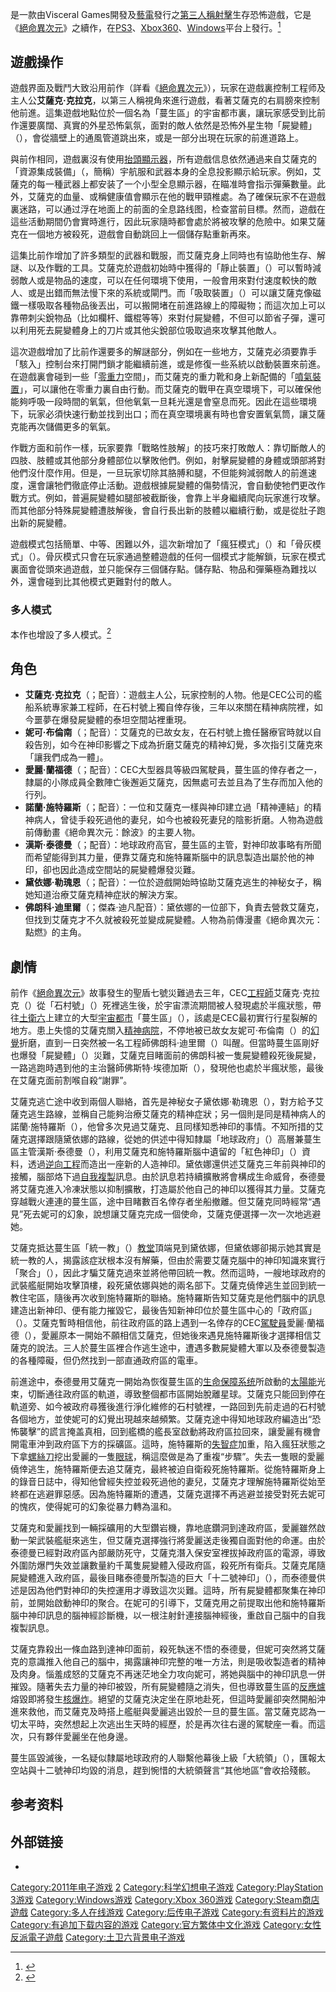 {{noteTA
|G1=Games
}}
{{Infobox VG
| title = 絕命異次元2
| image = File:絕命異次元2.jpg
| caption = 
| english = Dead Space 2
| genre = [[驚悚遊戲|驚悚]]、[[第三人称射击游戏|第三人称射击]]
| platform = [[Windows|Windows]]<br />[[PlayStation_3|PlayStation 3]]<br />[[Xbox_360|Xbox 360]]
| developer = [[Visceral_Games|Visceral Games]]
| publisher = [[藝電|藝電]]
| composer = [[Jason_Graves|Jason Graves]]<ref>{{cite web | url=http://www.gamezine.co.uk/news-story/2010/11/19/jason-graves-returns-with-dead-space-2-score | title=Jason Graves returns with Dead Space 2 score | publisher=gamezine.co.uk | date=2010-11-19 | accessdate=2012-02-06 | language=en | deadurl=yes | archiveurl=https://web.archive.org/web/20110724183433/http://www.gamezine.co.uk/news-story/2010/11/19/jason-graves-returns-with-dead-space-2-score | archivedate=2011-07-24 }}</ref>
| series = [[死亡空間系列|死亡空間系列]]
| engine = [[Visceral_engine|Visceral engine]]<ref>{{cite web | url=http://www.thebitbag.com/2010/04/27/e3-2010-dead-space-2-showing-to-make-resident-evil-franchise-irrelevant | title=E3 2010: Dead Space 2 Showing to make Resident Evil franchise irrelevant | publisher=The Bitbag | date=2010-04-27 | accessdate=2012-02-06 | language=en | deadurl=yes | archiveurl=https://web.archive.org/web/20120314162423/http://www.thebitbag.com/2010/04/27/e3-2010-dead-space-2-showing-to-make-resident-evil-franchise-irrelevant/ | archivedate=2012-03-14 }}</ref>
| modes = [[單人遊戲|單人遊戲]]、[[多人遊戲|多人遊戲]]
| released = {{vgrelease|NA|2011年1月25日<ref name="1up_g_date">{{cite web |author=Steve Watts |url=http://www.1up.com/news/e3-2010-dead-space-2 |title=E3: E3 2010: Dead Space 2 Coming January 25, 2011 publisher=http://www.1up.com |date=June 14, 2010 |accessdate=January 23, 2011 |archive-date=2013-07-16 |archive-url=https://www.webcitation.org/6I94L7rBg?url=http://www.1up.com/news/e3-2010-dead-space-2 |dead-url=no }}</ref>|法國|2011年1月27日<ref>{{cite web |url=http://www.micromania.fr/vente/achat_dead-space-2_Jeu-43862-XBOX360.html |title=DEAD SPACE 2 (Xbox 360) - released |work=[[Micromania_(video_game_retailer)|Micromania (video game retailer)]] |accessdate=January 13, 2012 |archive-url=https://web.archive.org/web/20120208100623/http://www.micromania.fr/vente/achat_dead-space-2_Jeu-43862-XBOX360.html |archive-date=2012-02-08 |dead-url=yes }}</ref>|AU|2011年1月27日|EU|2011年1月28日<ref name="paldate">{{cite web |url=http://www.oxm.co.uk/article.php?id=21747 |title=News: Dead Space 2 European release date revealed |publisher=http://www.oxm.co.uk |date=August 17, 2010 |accessdate=January 23, 2011 |archive-date=2011-01-03 |archive-url=https://web.archive.org/web/20110103150610/http://www.oxm.co.uk/article.php?id=21747 |dead-url=no }}</ref>}}
}}

{{Vgname|絕命異次元2|en=Dead Space 2|cn=死亡空間2|tw=絕命異次元2}}是一款由Visceral Games開發及[[藝電|藝電]]發行之[[第三人稱射擊|第三人稱射擊]]生存恐怖遊戲，它是《[[絕命異次元|絕命異次元]]》之續作，在[[PS3|PS3]]、[[Xbox360|Xbox360]]、[[Windows|Windows]]平台上發行。<ref name="Press Release">{{cite web|url=http://news.ea.com/news/ea/20091207005356/en|title=EA Brings the Terror to Space in Dead Space 2|date=December 7, 2009|publisher=[[Electronic_Arts|Electronic Arts]]|accessdate=December 8, 2009|deadurl=yes|archiveurl=https://www.webcitation.org/68UaBXBfK?url=http://news.ea.com/news/ea/20091207005356/en|archivedate=2012年6月17日}}</ref>

==遊戲操作==
遊戲界面及戰鬥大致沿用前作（詳看《[[絕命異次元|絕命異次元]]》），玩家在遊戲裏控制工程师及主人公'''艾薩克·克拉克'''，以第三人稱視角來進行遊戲，看著艾薩克的右肩膀來控制他前進。這集遊戲地點位於一個名為「蔓生區」的宇宙都市裏，讓玩家感受到比前作還要廣闊、真實的外星恐怖氣氛，面對的敵人依然是恐怖外星生物「屍變體」（{{lang|en|Necromorphs}}），會從牆壁上的通風管道跳出來，或是一部分出現在玩家的前進道路上。

與前作相同，遊戲裏沒有使用[[平视显示器_(电子游戏)|抬頭顯示器]]，所有遊戲信息依然通過来自艾薩克的「資源集成裝備」（{{lang|en|Resource Integration Gear}}，簡稱{{lang|en|RIG}}）宇航服和武器本身的全息投影顯示給玩家。例如，艾薩克的每一種武器上都安装了一个小型全息顯示器，在瞄准時會指示彈藥數量。此外，艾薩克的血量、或稱健康值會顯示在他的戰甲頸椎處。為了確保玩家不在遊戲裏迷路，可以通过浮在地面上的前面的全息路线图，检查當前目標。然而，遊戲在這些活動期間仍會實時進行，因此玩家隨時都會處於將被攻擊的危險中。如果艾薩克在一個地方被殺死，遊戲會自動跳回上一個儲存點重新再來。

這集比前作增加了許多類型的武器和戰服，而艾薩克身上同時也有協助他生存、解謎、以及作戰的工具。艾薩克於遊戲初始時中獲得的「靜止裝置」（{{lang|en|Stasis}}）可以暫時減弱敵人或是物品的速度，可以在任何環境下使用，一般會用來對付速度較快的敵人、或是出錯而無法慢下來的系統或閘門。而「吸取裝置」（{{lang|en|Kinesis Module}}）可以讓艾薩克像磁鐵一樣吸取各種物品後丟出，可以搬開堵在前進路線上的障礙物；而這次加上可以靠帶刺尖銳物品（比如欄杆、鐵棍等等）來對付屍變體，不但可以節省子彈，還可以利用死去屍變體身上的刀片或其他尖銳部位吸取過來攻擊其他敵人。

這次遊戲增加了比前作還要多的解謎部分，例如在一些地方，艾薩克必須要靠手「駭入」控制台來打開門鎖才能繼續前進，或是修復一些系統以啟動裝置來前進。在遊戲裏會碰到一些「[[零重力|零重力]]空間」，而艾薩克的重力靴和身上新配備的「[[航天器推进|噴氣裝置]]」，可以讓他在零重力裏自由行動。而艾薩克的戰甲在真空環境下，可以確保他能夠呼吸一段時間的氧氣，但他氧氣一旦耗光還是會窒息而死。因此在這些環境下，玩家必須快速行動並找到出口；而在真空環境裏有時也會安置氧氣筒，讓艾薩克能再次儲備更多的氧氣。

作戰方面和前作一樣，玩家要靠「戰略性肢解」的技巧來打敗敵人：靠切斷敵人的四肢、肢體或其他部分身體部位以擊敗他們。例如，射擊屍變體的身體或頭部將對他們沒什麼作用。但是，一旦玩家切除其胳膊和腿，不但能夠減弱敵人的前進速度，還會讓牠們徹底停止活動。遊戲根據屍變體的傷勢情況，會自動使牠們更改作戰方式。例如，普遍屍變體如腿部被截斷後，會靠上半身繼續爬向玩家進行攻擊。而其他部分特殊屍變體遭肢解後，會自行長出新的肢體以繼續行動，或是從肚子跑出新的屍變體。

遊戲模式包括簡單、中等、困難以外，這次新增加了「瘋狂模式」（{{lang|en|Zealot}}）和「骨灰模式」（{{lang|en|Hard Core}}）。骨灰模式只會在玩家通過整體遊戲的任何一個模式才能解鎖，玩家在模式裏面會從頭來過遊戲，並只能保存三個儲存點。儲存點、物品和彈藥極為難找以外，還會碰到比其他模式更難對付的敵人。

===多人模式===
本作也增設了多人模式。<ref>{{cite web|title=Dead Space 2 comes with Dead Space Ignition Setting Arcade Gamers on Fire|url=http://www.dreadcentral.com/news/38513/dead-space-ignition-setting-arcade-gamers-fire|publisher=[[Dread_Central|Dread Central]]|accessdate=July 14, 2010|date=Jul 14, 2010|archive-date=2013-07-16|archive-url=https://www.webcitation.org/6I94UrK5S?url=http://www.dreadcentral.com/news/38513/dead-space-ignition-setting-arcade-gamers-fire|dead-url=no}}</ref>
== 角色 ==
*'''艾薩克·克拉克'''（{{lang|en|Isaac Clarke}}；{{link-en|剛納·賴特|Gunner Wright}}配音）：遊戲主人公，玩家控制的人物。他是CEC公司的艦船系統專家兼工程師，在石村號上獨自倖存後，三年以來關在精神病院裡，如今噩夢在爆發屍變體的泰坦空間站裡重現。
*'''妮可·布倫南'''（{{lang|en|Nicole Brennan}}；{{link-en|譚妮雅·克拉克|Tanya Clarke}}配音）：艾薩克的已故女友，在石村號上擔任醫療官時就以自殺告別，如今在神印影響之下成為折磨艾薩克的精神幻覺，多次指引艾薩克來「讓我們成為一體」。
*'''愛麗·蘭福德'''（{{lang|en|Ellie Langford}}；{{link-en|索妮塔·亨利|Sonita Henry}}配音）：CEC大型器具等級四駕駛員，蔓生區的倖存者之一，隸屬的小隊成員全數陣亡後邂逅艾薩克，因無處可去並且為了生存而加入他的行列。
*'''諾蘭·施特羅斯'''（{{lang|en|Nolan Stross}}；{{link-en|柯特·考尼里斯|Curt Cornelius}}配音）：一位和艾薩克一樣與神印建立過「精神連結」的精神病人，曾徒手殺死過他的妻兒，如今也被殺死妻兒的陰影折磨。人物為遊戲前傳動畫《絕命異次元：餘波》的主要人物。
*'''漢斯·泰德曼'''（{{lang|en|Hans Tiedemann}}；{{link-en|雷斯特·派瑞|Lester Purry}}配音）：地球政府高官，蔓生區的主管，對神印故事略有所聞而希望能得到其力量，便靠艾薩克和施特羅斯腦中的訊息製造出屬於他的神印，卻也因此造成空間站的屍變體爆發災難。
*'''黛依娜·勒瑰恩'''（{{lang|en|Daina Le Guin}}；{{link-en|塔依娜·托茲|Tahyna Tozzi}}配音）：一位於遊戲開始時協助艾薩克逃生的神秘女子，稱她知道治療艾薩克精神症狀的解決方案。
*'''佛朗科·迪里爾'''（{{lang|en|Franco Delille}}；傑森·迪凡配音）：黛依娜的一位部下，負責去營救艾薩克，但找到艾薩克才不久就被殺死並變成屍變體。人物為前傳漫畫《絕命異次元：點燃》的主角。

== 劇情 ==
前作《[[絕命異次元_(遊戲)|絕命異次元]]》故事發生的聖盾七號災難過去三年，CEC[[工程師|工程師]]艾薩克·克拉克（{{lang|en|Isaac Clarke}}）從「石村號」（{{lang|en|USG Ishimura}}）死裡逃生後，於宇宙漂流期間被人發現處於半瘋狀態，帶往[[土衛六|土衛六]]上建立的大型[[宇宙都市|宇宙都市]]「蔓生區」（{{lang|en|The Sprawl}}），該處是CEC最初實行行星裂解的地方。患上失憶的艾薩克關入[[精神病院|精神病院]]，不停地被已故女友妮可·布倫南（{{lang|en|Nicole Brennan}}）的[[幻覺|幻覺]]折磨，直到一日突然被一名工程師佛朗科·迪里爾（{{lang|en|Franco Delille}}）叫醒。但當時蔓生區剛好也爆發「屍變體」（{{lang|en|Necromorph}}）災難，艾薩克目睹面前的佛朗科被一隻屍變體殺死後屍變，一路逃跑時遇到他的主治醫師佛斯特·埃德加斯（{{lang|en|Foster Edgars}}），發現他也處於半瘋狀態，最後在艾薩克面前割喉自殺“謝罪”。

艾薩克逃亡途中收到兩個人聯絡，首先是神秘女子黛依娜·勒瑰恩（{{lang|en|Daina Le Guin}}），對方給予艾薩克逃生路線，並稱自己能夠治療艾薩克的精神症狀；另一個則是同是精神病人的諾蘭·施特羅斯（{{lang|en|Nolan Stross}}），他曾多次見過艾薩克、且同樣知悉神印的事情。不知所措的艾薩克選擇跟隨黛依娜的路線，從她的供述中得知隸屬「地球政府」（{{lang|en|EarthGov}}）高層兼蔓生區主管漢斯·泰德曼（{{lang|en|Hans Tiedemann}}），利用艾薩克和施特羅斯腦中遺留的「紅色神印」（{{lang|en|Red Marker}}）資料，透過[[逆向工程|逆向工程]]而造出一座新的人造神印。黛依娜還供述艾薩克三年前與神印的接觸，腦部烙下過[[自我複製|自我複製]]訊息。由於訊息若持續擴散將會構成生命威脅，泰德曼將艾薩克進入冷凍狀態以抑制擴散，打造屬於他自己的神印以獲得其力量。艾薩克穿越戰火連連的蔓生區，途中目睹數百名倖存者坐船撤離。但艾薩克同時經常“遇見”死去妮可的幻象，說想讓艾薩克完成一個使命，艾薩克便選擇一次一次地逃避她。

艾薩克抵达蔓生區「統一教」（{{lang|en|Unitologist}}）[[教堂|教堂]]頂端見到黛依娜，但黛依娜卻揭示她其實是統一教的人，揭露該症狀根本沒有解藥，但由於需要艾薩克腦中的神印知識來實行「聚合」（{{lang|en|Convergence}}），因此才騙艾薩克過來並將他帶回統一教。然而這時，一艘地球政府的武裝艦艇開始攻擊頂樓，殺死黛依娜與她的兩名部下。艾薩克僥倖逃生並回到統一教住宅區，隨後再次收到施特羅斯的聯絡。施特羅斯告知艾薩克是他們腦中的訊息建造出新神印、便有能力摧毀它，最後告知新神印位於蔓生區中心的「政府區」（{{lang|en|Government Sector}}）。艾薩克暫時相信他，前往政府區的路上遇到一名倖存的CEC[[駕駛員|駕駛員]]愛麗·蘭福德（{{lang|en|Ellie Langford}}），愛麗原本一開始不願相信艾薩克，但她後來遇見施特羅斯後才選擇相信艾薩克的說法。三人於蔓生區裡合作逃生途中，遭遇多數屍變體大軍以及泰德曼製造的各種障礙，但仍然找到一部直通政府區的電車。

前進途中，泰德曼用艾薩克一開始為恢復蔓生區的[[生命保障系统|生命保障系统]]所啟動的[[太陽能|太陽能]]光束，切斷通往政府區的軌道，導致整個都市區開始脫離星球。艾薩克只能回到停在軌道旁、如今被政府尋獲後進行淨化維修的石村號裡，一路回到先前走過的石村號各個地方，並使妮可的幻覺出現越來越頻繁。艾薩克途中得知地球政府編造出“恐怖襲擊”的謊言掩盖真相，回到艦橋的艦長室啟動{{link-en|人造引力 (虛構)|Artificial gravity (fiction)|引力索}}將政府區拉回來，讓愛麗有機會開電車沖到政府區下方的採礦區。這時，施特羅斯的[[失智症|失智症]]加重，陷入瘋狂狀態之下拿[[螺絲刀|螺絲刀]]挖出愛麗的一隻[[眼球|眼球]]，稱這麼做是為了重複“步驟”。失去一隻眼的愛麗僥倖逃生，施特羅斯便去追艾薩克，最終被迫自衛殺死施特羅斯。從施特羅斯身上的錄音日誌中，得知他曾經失控並殺死過他的妻兒，艾薩克才理解施特羅斯從始至終都在逃避罪惡感。因為施特羅斯的遭遇，艾薩克選擇不再逃避並接受對死去妮可的愧疚，使得妮可的幻象從暴力轉為溫和。

艾薩克和愛麗找到一輛採礦用的大型鑽岩機，靠地底鑽洞到達政府區，愛麗雖然啟動一架武裝艦艇來逃生，但艾薩克選擇強行將愛麗送走後獨自面對他的命運。由於泰德曼已經對政府區內部嚴防死守，艾薩克潛入保安室裡拔掉政府區的電源，導致外圍防爆門失效並讓數量約千萬隻屍變體入侵政府區，殺死所有衛兵。艾薩克尾隨屍變體進入政府區，最後目睹泰德曼所製造的巨大「十二號神印」（{{lang|en|Site 12 Marker}}），而泰德曼供述是因為他們對神印的失控運用才導致這次災難。這時，所有屍變體都聚集在神印前，並開始啟動神印的聚合。在妮可的引導下，艾薩克用之前提取出他和施特羅斯腦中神印訊息的腦神經診斷機，以一根注射針連接腦神經後，重啟自己腦中的自我複製訊息。

艾薩克靠殺出一條血路到達神印面前，殺死執迷不悟的泰德曼，但妮可突然將艾薩克的意識推入他自己的腦中，揭露讓神印完整的唯一方法，則是吸收製造者的精神及肉身。惱羞成怒的艾薩克不再迷茫地全力攻向妮可，將她與腦中的神印訊息一併摧毀。隨著失去力量的神印被毀，所有屍變體隨之消失，但也導致蔓生區的[[反應爐|反應爐]]熔毀即將發生[[核爆炸|核爆炸]]。絕望的艾薩克決定坐在原地赴死，但這時愛麗卻突然開船沖進來救他，而艾薩克及時搭上艦艇與愛麗逃出毀於一旦的蔓生區。當艾薩克認為一切太平時，突然想起上次逃出生天時的經歷，於是再次往右邊的駕駛座一看。而這次，只有夥伴愛麗坐在他身邊。

蔓生區毀滅後，一名疑似隸屬地球政府的人聯繫他幕後上級「大統領」（{{lang|en|The Overseer}}），匯報太空站與十二號神印均毀的消息，趕到惋惜的大統領聲言“其他地區”會收拾殘骸。

==参考资料==
{{reflist|2}}

==外部链接==
* {{Official|http://deadspace.ea.com/}}

{{絕命異次元}}

{{DEFAULTSORT:Dead Space 2}}
[[Category:2011年电子游戏|Category:2011年电子游戏]]
[[Category:死亡空间系列电子游戏|2]]
[[Category:科学幻想电子游戏|Category:科学幻想电子游戏]]
[[Category:PlayStation_3游戏|Category:PlayStation 3游戏]]
[[Category:Windows游戏|Category:Windows游戏]]
[[Category:Xbox_360游戏|Category:Xbox 360游戏]]
[[Category:Steam商店遊戲|Category:Steam商店遊戲]]
[[Category:多人在线游戏|Category:多人在线游戏]]
[[Category:后传电子游戏|Category:后传电子游戏]]
[[Category:有资料片的游戏|Category:有资料片的游戏]]
[[Category:有追加下载内容的游戏|Category:有追加下载内容的游戏]]
[[Category:官方繁体中文化游戏|Category:官方繁体中文化游戏]]
[[Category:女性反派電子遊戲|Category:女性反派電子遊戲]]
[[Category:土卫六背景电子游戏|Category:土卫六背景电子游戏]]